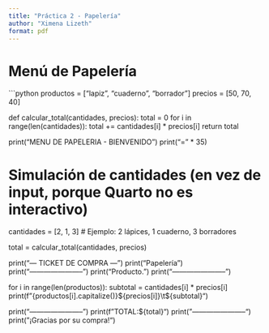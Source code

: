 ---
title: "Práctica 2 - Papelería"
author: "Ximena Lizeth"
format: pdf
---

# Menú de Papelería

```{python}
productos = ["lapiz", "cuaderno", "borrador"]
precios = [50, 70, 40]

def calcular_total(cantidades, precios):
    total = 0
    for i in range(len(cantidades)):
        total += cantidades[i] * precios[i]
    return total

print("MENU DE PAPELERIA - BIENVENIDO")
print("=" * 35)

# Simulación de cantidades (en vez de input, porque Quarto no es interactivo)
cantidades = [2, 1, 3]   # Ejemplo: 2 lápices, 1 cuaderno, 3 borradores

total = calcular_total(cantidades, precios)

print("\n--- TICKET DE COMPRA ---")
print("Papelería ")
print("-----------------------")
print("Producto\tCant.\tPrecio\tSubtotal")
print("-----------------------")

for i in range(len(productos)):
    subtotal = cantidades[i] * precios[i]  
    print(f"{productos[i].capitalize()}\t\t{cantidades[i]}\t${precios[i]}\t${subtotal}")

print("-----------------------")
print(f"TOTAL:\t\t\t\t${total}")
print("-----------------------")
print("¡Gracias por su compra!")